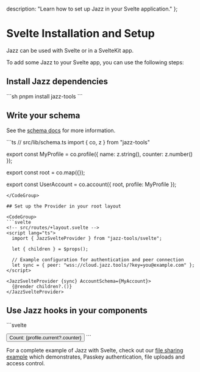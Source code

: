  description: "Learn how to set up Jazz in your Svelte application."
};


# Svelte Installation and Setup

Jazz can be used with Svelte or in a SvelteKit app.

To add some Jazz to your Svelte app, you can use the following steps:

## Install Jazz dependencies

<CodeGroup>
```sh
pnpm install jazz-tools
```
</CodeGroup>

## Write your schema

See the [schema docs](/docs/schemas/covalues) for more information.

<CodeGroup>
```ts
// src/lib/schema.ts
import { co, z } from "jazz-tools"

export const MyProfile = co.profile({
	name: z.string(),
	counter: z.number()
});

export const root = co.map({});

export const UserAccount = co.account({
	root,
	profile: MyProfile
});
```
</CodeGroup>

## Set up the Provider in your root layout

<CodeGroup>
```svelte
<!-- src/routes/+layout.svelte -->
<script lang="ts">
  import { JazzSvelteProvider } from "jazz-tools/svelte";

  let { children } = $props();

  // Example configuration for authentication and peer connection
  let sync = { peer: "wss://cloud.jazz.tools/?key=you@example.com" };
</script>

<JazzSvelteProvider {sync} AccountSchema={MyAccount}>
  {@render children?.()}
</JazzSvelteProvider>
```
</CodeGroup>

## Use Jazz hooks in your components

<CodeGroup>
```svelte
<!-- src/routes/+page.svelte -->
<script lang="ts">
	import { CoState, AccountCoState } from "jazz-tools/svelte";
	import { MyProfile, UserAccount } from "$lib/schema";

	const me = new AccountCoState(UserAccount);
	const profile = new CoState(MyProfile, me.current?._refs.profile?.id);

  function increment() {
    if (!profile.current) return;
    profile.current.counter = profile.current.counter + 1;
  }
</script>

<button onclick={increment}>
  Count: {profile.current?.counter}
</button>
```
</CodeGroup>

For a complete example of Jazz with Svelte, check out our [file sharing example](https://github.com/gardencmp/jazz/tree/main/examples/file-share-svelte) which demonstrates, Passkey authentication, file uploads and access control.
